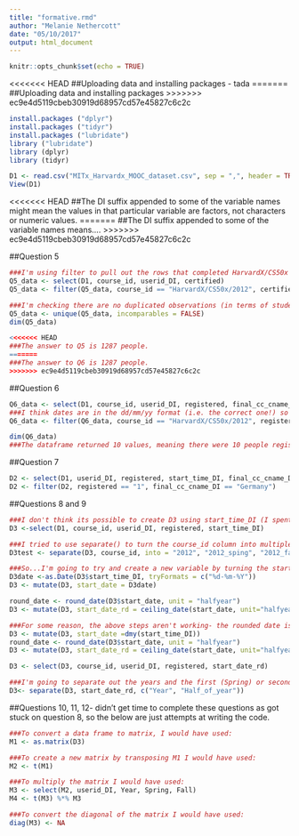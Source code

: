 ```yaml
---
title: "formative.rmd"
author: "Melanie Nethercott"
date: "05/10/2017"
output: html_document
---
```


```r
knitr::opts_chunk$set(echo = TRUE)
```

<<<<<<< HEAD
##Uploading data and installing packages - tada
=======
##Uploading data and installing packages
>>>>>>> ec9e4d5119cbeb30919d68957cd57e45827c6c2c

```r
install.packages ("dplyr")
install.packages ("tidyr")
install.packages ("lubridate")
library ("lubridate")
library (dplyr)
library (tidyr)

D1 <- read.csv("MITx_Harvardx_MOOC_dataset.csv", sep = ",", header = TRUE)
View(D1)
```

<<<<<<< HEAD
##The DI suffix appended to some of the variable names might mean the values in that particular variable are factors, not characters or numeric values.
=======
##The DI suffix appended to some of the variable names means....
>>>>>>> ec9e4d5119cbeb30919d68957cd57e45827c6c2c


##Question 5
```r
###I'm using filter to pull out the rows that completed HarvardX/CS50x in 2012 and were certified. 
Q5_data <- select(D1, course_id, userid_DI, certified)
Q5_data <- filter(Q5_data, course_id == "HarvardX/CS50x/2012", certified == "1")

###I'm checking there are no duplicated observations (in terms of studentid) by using unique(). Then, by calling dim() I can find the total number of rows, and therefore how many people were enrolled and received certification.
Q5_data <- unique(Q5_data, incomparables = FALSE)
dim(Q5_data)

<<<<<<< HEAD
###The answer to Q5 is 1287 people.
=======
###The answer to Q6 is 1287 people.
>>>>>>> ec9e4d5119cbeb30919d68957cd57e45827c6c2c
```
##Question 6
```r
Q6_data <- select(D1, course_id, userid_DI, registered, final_cc_cname_DI, start_time_DI)
###I think dates are in the dd/mm/yy format (i.e. the correct one!) so I'm using 15/10/2012 in my filter argument.
Q6_data <- filter(Q6_data, course_id == "HarvardX/CS50x/2012", registered == "1", final_cc_cname_DI == "Colombia", start_time_DI == "15/10/2012")

dim(Q6_data)
###The dataframe returned 10 values, meaning there were 10 people registered for HarvardX/CS50x on October 15th 2012.
```

##Question 7
```r
D2 <- select(D1, userid_DI, registered, start_time_DI, final_cc_cname_DI)
D2 <- filter(D2, registered == "1", final_cc_cname_DI == "Germany")
```

##Questions 8 and 9
```r
###I don't think its possible to create D3 using start_time_DI (I spent ages trying this and ended up getting bogged down in overcomplicated syntax) so am going to use the season and year information included in the course_id values. First, I'm going to select only the variables I need for this question.
D3 <-select(D1, course_id, userid_DI, registered, start_time_DI)

###I tried to use separate() to turn the course_id column into multiple columns but this just didn't work- possibly because the values are factors and not characters or numeric values and this is messing it up?
D3test <- separate(D3, course_id, into = "2012", "2012_sping", "2012_fall", "2013_spring", "2013_fall", sep = "2012", "2012_spring", "2012_fall", "2013_spring", "2013_fall", extra = "warn", fill = "warn")

###So...I'm going to try and create a new variable by turning the start_time_DI values into dates rather than factors and then rounding them up into half years. 
D3date <-as.Date(D3$start_time_DI, tryFormats = c("%d-%m-%Y"))
D3 <- mutate(D3, start_date = D3date)

round_date <- round_date(D3$start_date, unit = "halfyear")
D3 <- mutate(D3, start_date_rd = ceiling_date(start_date, unit="halfyear"))

###For some reason, the above steps aren't working- the rounded date is in the wrong format so am going to convert to character, then to date and see if that can get the rounded start date values (variable called: start_date_rd) into Y/M/D format.
D3 <- mutate(D3, start_date =dmy(start_time_DI))
round_date <- round_date(D3$start_date, unit = "halfyear")
D3 <- mutate(D3, start_date_rd = ceiling_date(start_date, unit="halfyear"))

D3 <- select(D3, course_id, userid_DI, registered, start_date_rd)

###I'm going to separate out the years and the first (Spring) or second half (Fall) of each year... but ran out of time. 
D3<- separate(D3, start_date_rd, c("Year", "Half_of_year"))

```

##Questions 10, 11, 12- didn't get time to complete these questions as got stuck on question 8, so the below are just attempts at writing the code.
```r
###To convert a data frame to matrix, I would have used:
M1 <- as.matrix(D3)

###To create a new matrix by transposing M1 I would have used:
M2 <- t(M1)

###To multiply the matrix I would have used:
M3 <- select(M2, userid_DI, Year, Spring, Fall)
M4 <- t(M3) %*% M3

###To convert the diagonal of the matrix I would have used:
diag(M3) <- NA
```

